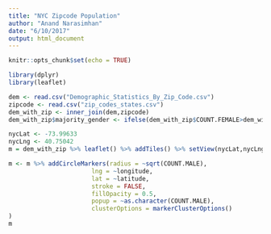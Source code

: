 ```yaml
---
title: "NYC Zipcode Population"
author: "Anand Narasimhan"
date: "6/10/2017"
output: html_document
---
```


```r
knitr::opts_chunk$set(echo = TRUE)
```

```r
library(dplyr)
library(leaflet)

dem <- read.csv("Demographic_Statistics_By_Zip_Code.csv")
zipcode <- read.csv("zip_codes_states.csv")
dem_with_zip <- inner_join(dem,zipcode)
dem_with_zip$majority_gender <- ifelse(dem_with_zip$COUNT.FEMALE>dem_with_zip$COUNT.MALE,"female","male")

nycLat <- -73.99633
nycLng <- 40.75042
m = dem_with_zip %>% leaflet() %>% addTiles() %>% setView(nycLat,nycLng, zoom = 10)

m <- m %>% addCircleMarkers(radius = ~sqrt(COUNT.MALE),
                       lng = ~longitude, 
                       lat = ~latitude,
                       stroke = FALSE, 
                       fillOpacity = 0.5,
                       popup = ~as.character(COUNT.MALE),
                       clusterOptions = markerClusterOptions()
)
m
```


